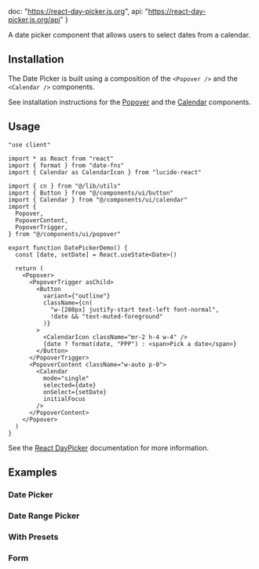   doc: "https://react-day-picker.js.org",
  api: "https://react-day-picker.js.org/api"
}

A date picker component that allows users to select dates from a calendar.

<ComponentPreview demoName="date-picker-demo" hint="Click to open calendar" />

## Installation

The Date Picker is built using a composition of the `<Popover />` and the `<Calendar />` components.

See installation instructions for the [Popover](/docs/components/popover#installation) and the [Calendar](/docs/components/calendar#installation) components.

## Usage

```tsx
"use client"

import * as React from "react"
import { format } from "date-fns"
import { Calendar as CalendarIcon } from "lucide-react"

import { cn } from "@/lib/utils"
import { Button } from "@/components/ui/button"
import { Calendar } from "@/components/ui/calendar"
import {
  Popover,
  PopoverContent,
  PopoverTrigger,
} from "@/components/ui/popover"

export function DatePickerDemo() {
  const [date, setDate] = React.useState<Date>()

  return (
    <Popover>
      <PopoverTrigger asChild>
        <Button
          variant={"outline"}
          className={cn(
            "w-[280px] justify-start text-left font-normal",
            !date && "text-muted-foreground"
          )}
        >
          <CalendarIcon className="mr-2 h-4 w-4" />
          {date ? format(date, "PPP") : <span>Pick a date</span>}
        </Button>
      </PopoverTrigger>
      <PopoverContent className="w-auto p-0">
        <Calendar
          mode="single"
          selected={date}
          onSelect={setDate}
          initialFocus
        />
      </PopoverContent>
    </Popover>
  )
}
```

See the [React DayPicker](https://react-day-picker.js.org) documentation for more information.

## Examples

### Date Picker

<ComponentPreview demoName="date-picker-demo" hint="Click to open calendar" />

### Date Range Picker

<ComponentPreview demoName="date-picker-with-range" hint="Select a date range" />

### With Presets

<ComponentPreview demoName="date-picker-with-presets" hint="Click to select from presets" />

### Form

<ComponentPreview demoName="date-picker-form" hint="Try submitting the form" />
